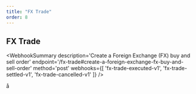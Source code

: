 ```yaml
---
title: "FX Trade"
order: 8
---
```



## FX Trade

<WebhookSummary
  description='Create a Foreign Exchange (FX) buy and sell order'
  endpoint='/fx-trade#create-a-foreign-exchange-fx-buy-and-sell-order'
  method='post'
  webhooks={[
    'fx-trade-executed-v1',
    'fx-trade-settled-v1',
    'fx-trade-cancelled-v1'
  ]}
/>

<WebhookPlaceholder render='fx-trade-executed-v1' />

<WebhookPlaceholder render='fx-trade-settled-v1' />

<WebhookPlaceholder render='fx-trade-cancelled-v1' />å

